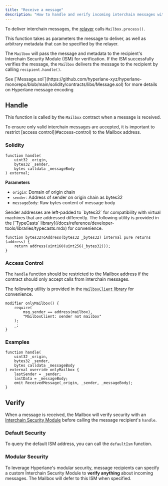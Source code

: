```yaml
---
title: "Receive a message"
description: "How to handle and verify incoming interchain messages with Hyperlane's Mailbox contract"
---
```


To deliver interchain messages, the [relayer](/docs/operate/relayer/run-relayer.mdx) calls `Mailbox.process()`.

This function takes as parameters the message to deliver, as well as arbitrary metadata that can be specified by the relayer.

The `Mailbox` will pass the message and metadata to the recipient's Interchain Security Module (ISM) for verification. If the ISM successfully verifies the message, the `Mailbox` delivers the message to the recipient by calling `recipient.handle()`.

<Info>
  See
  [`Message.sol`](https://github.com/hyperlane-xyz/hyperlane-monorepo/blob/main/solidity/contracts/libs/Message.sol)
  for more details on Hyperlane message encoding
</Info>

## Handle

This function is called by the `Mailbox` contract when a message is received.

<Warning>
  To ensure only valid interchain messages are accepted, it is important to
  restrict [access control](#access-control) to the Mailbox address.
</Warning>

### Solidity

```solidity
function handle(
    uint32 _origin,
    bytes32 _sender,
    bytes calldata _messageBody
) external;
```

**Parameters**

- `origin`: Domain of origin chain
- `sender`: Address of sender on origin chain as bytes32
- `messageBody`: Raw bytes content of message body

<Info>
Sender addresses are left-padded to `bytes32` for compatibility with virtual machines that are addressed differently. The following utility is provided in the [`TypeCasts` library](/docs/reference/developer-tools/libraries/typecasts.mdx) for convenience.

```solidity
function bytes32ToAddress(bytes32 _bytes32) internal pure returns (address) {
    return address(uint160(uint256(_bytes32)));
}
```

</Info>

### Access Control

The `handle` function should be restricted to the Mailbox address if the contract should only accept calls from interchain messages.

The following utility is provided in the [`MailboxClient` library](/docs/reference/developer-tools/libraries/mailboxclient.mdx) for convenience.

```solidity
modifier onlyMailbox() {
    require(
        msg.sender == address(mailbox),
        "MailboxClient: sender not mailbox"
    );
    _;
}
```

### Examples

```solidity
function handle(
    uint32 _origin,
    bytes32 _sender,
    bytes calldata _messageBody
) external override onlyMailbox {
    lastSender = _sender;
    lastData = _messageBody;
    emit ReceivedMessage(_origin, _sender, _messageBody);
}
```

## Verify

When a message is received, the Mailbox will verify security with an [Interchain Security Module](../ISM/specify-your-ISM.mdx) before calling the message recipient's `handle`.

### Default Security

To query the default ISM address, you can call the `defaultIsm` function.

### Modular Security

To leverage Hyperlane's modular security, message recipients can specify a custom Interchain Security Module to **verify anything** about incoming messages. The Mailbox will defer to this ISM when specified.
